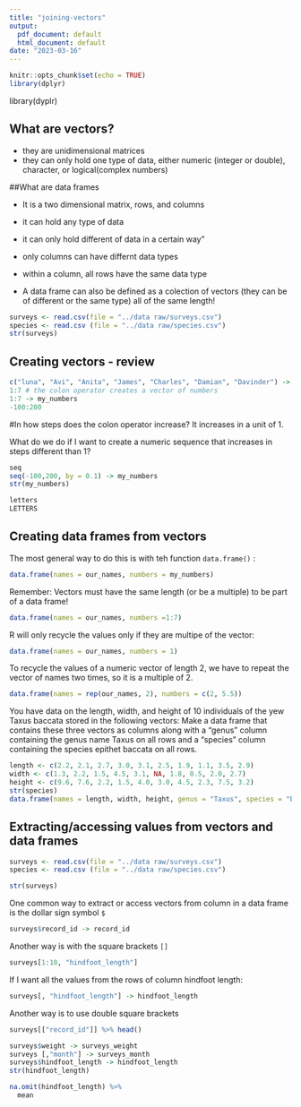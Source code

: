 ```yaml
---
title: "joining-vectors"
output:
  pdf_document: default
  html_document: default
date: "2023-03-16"
---
```


```r
knitr::opts_chunk$set(echo = TRUE)
library(dplyr)
```
library(dyplr)

## What are vectors?

- they are unidimensional matrices
- they can only hold one type of data, either numeric (integer or double), character, or logical(complex numbers)

##What are data frames

- It is a two dimensional matrix, rows, and columns 
- it can hold any type of data
- it can only hold different of data in a certain way"
- only columns can have differnt data types
- within a column, all rows have the same data type

- A data frame can also be defined as a colection of vectors (they can be of different or the same type) all of the same length!


```r
surveys <- read.csv(file = "../data raw/surveys.csv")
species <- read.csv (file = "../data raw/species.csv")
str(surveys)
```

## Creating vectors - review
```r
c("luna", "Avi", "Anita", "James", "Charles", "Damian", "Davinder") -> our_names
1:7 # the colon operator creates a vector of numbers
1:7 -> my_numbers
-100:200
```


#In how steps does the colon operator increase? It increases in a unit of 1.

What do we do if I want to create a numeric sequence that increases in steps different than 1?
```r
seq
seq(-100,200, by = 0.1) -> my_numbers
str(my_numbers)
```

```r
letters
LETTERS
```

## Creating data frames from vectors

The most general way to do this is with teh function `data.frame()` :
```r
data.frame(names = our_names, numbers = my_numbers)
```
Remember: Vectors must have the same length (or be a multiple) to be part of a data frame!

```r
data.frame(names = our_names, numbers =1:7)
```
R will only recycle the values only if they are multipe of the vector:

```r
data.frame(names = our_names, numbers = 1)
```
To recycle the values of a numeric vector of length 2, we have to repeat the vector of names two times, so it is a multiple of 2.
```r
data.frame(names = rep(our_names, 2), numbers = c(2, 5.5))
```
You have data on the length, width, and height of 10 individuals of the yew Taxus baccata stored in the following vectors:
Make a data frame that contains these three vectors as columns along with a "genus" column containing the genus name Taxus on all rows and a "species" column containing the species epithet baccata on all rows.

```r
length <- c(2.2, 2.1, 2.7, 3.0, 3.1, 2.5, 1.9, 1.1, 3.5, 2.9)
width <- c(1.3, 2.2, 1.5, 4.5, 3.1, NA, 1.8, 0.5, 2.0, 2.7)
height <- c(9.6, 7.6, 2.2, 1.5, 4.0, 3.0, 4.5, 2.3, 7.5, 3.2)
str(species)
data.frame(names = length, width, height, genus = "Taxus", species = "baccata")
```
## Extracting/accessing values from vectors and data frames
```r
surveys <- read.csv(file = "../data raw/surveys.csv")
species <- read.csv (file = "../data raw/species.csv")

str(surveys)
```

One common way to extract or access vectors from column in a data frame is the dollar sign symbol `$`

```r
surveys$record_id -> record_id
```

Another way is with the square brackets `[]`
```r
surveys[1:10, "hindfoot_length"]
```

If I want all the values from the rows of column hindfoot length:
```r
surveys[, "hindfoot_length"] -> hindfoot_length
```

Another way is to use double square brackets
```r
surveys[["record_id"]] %>% head()
```

```r
surveys$weight -> surveys_weight
surveys [,"month"] -> surveys_month
surveys$hindfoot_length -> hindfoot_length
str(hindfoot_length)

na.omit(hindfoot_length) %>% 
  mean
```

